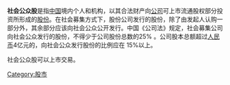 {{Unreferenced|time=2022-02-09T22:05:50+00:00}}
'''社会公众股'''是指[[中国|中国]]境内个人和机构，以其合法财产向[[公司|公司]]可上市流通股权部分投资所形成的[[股份|股份]]。在社会募集方式下，股份公司发行的股份，除了由发起人认购一部分外，其余部分应该向社会公众公开发行。中国《公司法》规定，社会募集公司向社会公众发行的股份，不得少于公司股份总数的25% 。公司股本总额超过[[人民币|人民币]]4亿元的，向社会公众发行股份的比例应在 15%以上。

社会公众股可以上市交易。

[[Category:股市|Category:股市]]